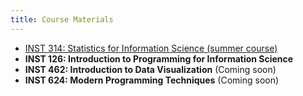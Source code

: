 ```yaml
---
title: Course Materials
---
```


- [INST 314: Statistics for Information Science (summer course)](https://scottrjackson.github.io/inst314_2025summer/index.html)
- **INST 126: Introduction to Programming for Information Science**
- **INST 462: Introduction to Data Visualization** (Coming soon)
- **INST 624: Modern Programming Techniques** (Coming soon)

